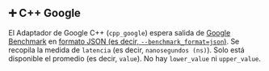 ## ➕ C++ Google

El Adaptador de Google C++ (`cpp_google`) espera salida de [Google Benchmark](https://github.com/google/benchmark) en [formato JSON (es decir, `--benchmark_format=json`)](https://github.com/google/benchmark/blob/main/docs/user_guide.md#output-formats).
Se recopila la medida de `latencia` (es decir, `nanosegundos (ns)`).
Solo está disponible el promedio (es decir, `value`). No hay `lower_value` ni `upper_value`.